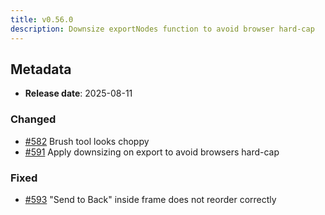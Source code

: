 ```yaml
---
title: v0.56.0
description: Downsize exportNodes function to avoid browser hard-cap
---
```


## Metadata

- **Release date**: 2025-08-11

### Changed

- [#582](https://github.com/InditexTech/weavejs/issues/582) Brush tool looks choppy
- [#591](https://github.com/InditexTech/weavejs/issues/591) Apply downsizing on export to avoid browsers hard-cap

### Fixed

- [#593](https://github.com/InditexTech/weavejs/issues/593) "Send to Back" inside frame does not reorder correctly
